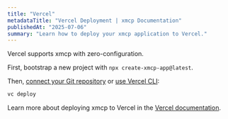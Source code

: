 ```yaml
---
title: "Vercel"
metadataTitle: "Vercel Deployment | xmcp Documentation"
publishedAt: "2025-07-06"
summary: "Learn how to deploy your xmcp application to Vercel."
---
```


Vercel supports xmcp with zero-configuration.

First, bootstrap a new project with `npx create-xmcp-app@latest`.

Then, [connect your Git repository](https://vercel.com/new) or [use Vercel CLI](https://vercel.com/docs/cli):

```bash
vc deploy
```

Learn more about deploying xmcp to Vercel in the [Vercel documentation](https://vercel.com/docs/frameworks/backend/xmcp).
